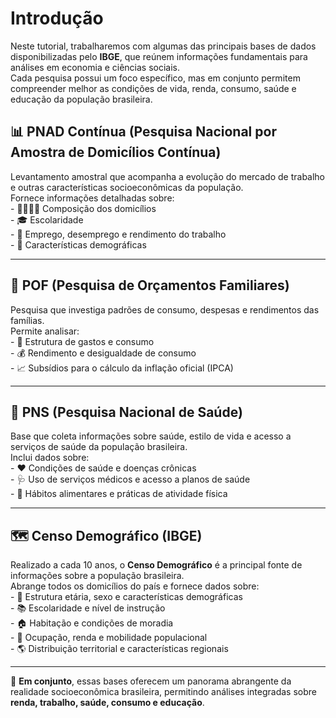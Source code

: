 # Introdução 

Neste tutorial, trabalharemos com algumas das principais bases de dados disponibilizadas pelo **IBGE**, que reúnem informações fundamentais para análises em economia e ciências sociais.  
Cada pesquisa possui um foco específico, mas em conjunto permitem compreender melhor as condições de vida, renda, consumo, saúde e educação da população brasileira.  

## 📊 PNAD Contínua (Pesquisa Nacional por Amostra de Domicílios Contínua)  
Levantamento amostral que acompanha a evolução do mercado de trabalho e outras características socioeconômicas da população.  
Fornece informações detalhadas sobre:  
- 👨‍👩‍👧‍👦 Composição dos domicílios  
- 🎓 Escolaridade  
- 💼 Emprego, desemprego e rendimento do trabalho  
- 📍 Características demográficas  

---

## 🛒 POF (Pesquisa de Orçamentos Familiares)  
Pesquisa que investiga padrões de consumo, despesas e rendimentos das famílias.  
Permite analisar:  
- 🥗 Estrutura de gastos e consumo  
- 💰 Rendimento e desigualdade de consumo  
- 📈 Subsídios para o cálculo da inflação oficial (IPCA)  

---

## 🏥 PNS (Pesquisa Nacional de Saúde)  
Base que coleta informações sobre saúde, estilo de vida e acesso a serviços de saúde da população brasileira.  
Inclui dados sobre:  
- ❤️ Condições de saúde e doenças crônicas  
- 🩺 Uso de serviços médicos e acesso a planos de saúde  
- 🍎 Hábitos alimentares e práticas de atividade física  

---

## 🗺️ Censo Demográfico (IBGE)  
Realizado a cada 10 anos, o **Censo Demográfico** é a principal fonte de informações sobre a população brasileira.  
Abrange todos os domicílios do país e fornece dados sobre:  
- 👤 Estrutura etária, sexo e características demográficas  
- 📚 Escolaridade e nível de instrução  
- 🏠 Habitação e condições de moradia  
- 💼 Ocupação, renda e mobilidade populacional  
- 🌎 Distribuição territorial e características regionais  

---

📌 **Em conjunto**, essas bases oferecem um panorama abrangente da realidade socioeconômica brasileira, permitindo análises integradas sobre **renda, trabalho, saúde, consumo e educação**.  

